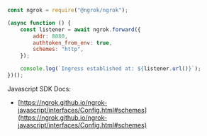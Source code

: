 ```jsx
const ngrok = require("@ngrok/ngrok");

(async function () {
	const listener = await ngrok.forward({
		addr: 8080,
		authtoken_from_env: true,
		schemes: "http",
	});

	console.log(`Ingress established at: ${listener.url()}`);
})();
```

Javascript SDK Docs:

- [https://ngrok.github.io/ngrok-javascript/interfaces/Config.html#schemes](https://ngrok.github.io/ngrok-javascript/interfaces/Config.html#schemes)
